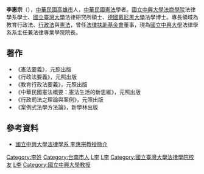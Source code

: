 {{Otheruses|subject=[[台灣|台灣]][[法學家|法學家]]|other=[[越南|越南]][[李朝_(越南)|李朝 (越南)]]的君主|李惠宗 (李朝)}}
{{Infobox_officeholder
| name = 李惠宗
| image name =
| width = 
| now = 中華民國（台灣）法律學者
| period =
| Sex = 男 
| Native place = [[台灣|台灣]][[高雄市|高雄市]]
| date of birth = 1959年
| nationality = {{ROC}}
| party = {{Nonp}}
| place of birth = 
| educate = 
* [[德國|德國]][[慕尼黑大學|慕尼黑大學]]法學博士 
* [[國立臺灣大學|國立臺灣大學]]法律研究所碩士
* [[國立中興大學法商學院|國立中興大學法商學院]]法律學系學士
| past = 
* [[國立中興大學|國立中興大學]]法律學系系主任兼法律專業學院院長
* [[法律扶助基金會|法律扶助基金會]]董事
}}
'''李惠宗'''（{{bd|1959年}}），[[中華民國|中華民國]][[高雄市|高雄市]]人，[[中華民國憲法|中華民國憲法]]學者。[[國立中興大學法商學院|國立中興大學法商學院]]法律學系學士、[[國立臺灣大學|國立臺灣大學]]法律研究所碩士、[[德國|德國]][[慕尼黑大學|慕尼黑大學]]法學博士。專長領域為教育行政法、[[行政法|行政法]]與[[憲法|憲法]]，曾任[[法律扶助基金會|法律扶助基金會]]董事，現為[[國立中興大學|國立中興大學]]法律學系系主任兼法律專業學院院長。

==著作==
*《憲法要義》，元照出版
*《行政法要義》，元照出版
*《教育行政法要義》，元照出版
*《中華民國憲法概要：憲法生活的新思維》，元照出版
*《行政罰法之理論與案例》，元照出版
*《案例式法學方法論》，新學林出版

==參考資料==
*[https://web.archive.org/web/20130820021529/http://law.nchu.edu.tw/people/bio.php?PID=20 國立中興大學法律學系 李惠宗教授簡介]

[[Category:李姓|Category:李姓]]
[[Category:台南市人|Category:台南市人]]
[[Category:台灣法學家|L李]]
[[Category:國立中興大學法商學院校友|L李]]
[[Category:國立臺灣大學法律學院校友|Category:國立臺灣大學法律學院校友]]
[[Category:慕尼黑大學校友|L李]]
[[Category:國立中興大學教授|Category:國立中興大學教授]]